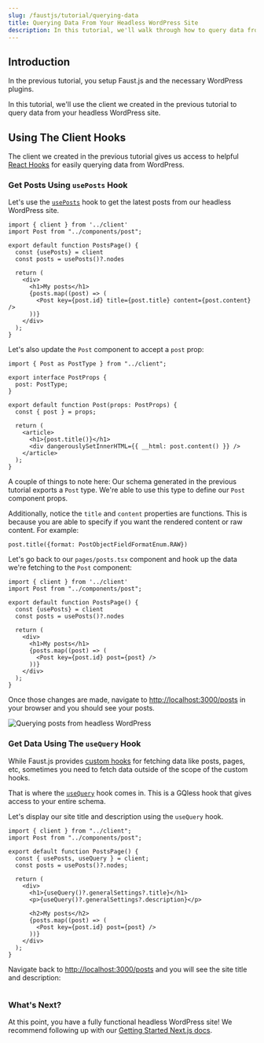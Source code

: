```yaml
---
slug: /faustjs/tutorial/querying-data
title: Querying Data From Your Headless WordPress Site
description: In this tutorial, we'll walk through how to query data from your headless WordPress site using GQless and WPGraphQL
---
```


## Introduction

In the previous tutorial, you setup Faust.js and the necessary WordPress plugins.

In this tutorial, we'll use the client we created in the previous tutorial to query data from your headless WordPress site.

## Using The Client Hooks

The client we created in the previous tutorial gives us access to helpful [React Hooks](../next/reference/hooks-for-fetching-data) for easily querying data from WordPress.

### Get Posts Using `usePosts` Hook

Let's use the [`usePosts`](../next/reference/hooks-for-fetching-data#useposts) hook to get the latest posts from our headless WordPress site.

```tsx title=pages/posts.tsx {1,5-6}
import { client } from '../client'
import Post from "../components/post";

export default function PostsPage() {
  const {usePosts} = client
  const posts = usePosts()?.nodes

  return (
    <div>
      <h1>My posts</h1>
      {posts.map((post) => (
        <Post key={post.id} title={post.title} content={post.content} />
      ))}
    </div>
  );
}
```

Let's also update the `Post` component to accept a `post` prop:

```tsx title=components/post.tsx {1,4,8}
import { Post as PostType } from "../client";

export interface PostProps {
  post: PostType;
}

export default function Post(props: PostProps) {
  const { post } = props;

  return (
    <article>
      <h1>{post.title()}</h1>
      <div dangerouslySetInnerHTML={{ __html: post.content() }} />
    </article>
  );
}
```

A couple of things to note here: Our schema generated in the previous tutorial exports a `Post` type. We're able to use this type to define our `Post` component props.

Additionally, notice the `title` and `content` properties are functions. This is because you are able to specify if you want the rendered content or raw content. For example:

```tsx
post.title({format: PostObjectFieldFormatEnum.RAW})
```

Let's go back to our `pages/posts.tsx` component and hook up the data we're fetching to the `Post` component:

```tsx title=pages/posts.tsx {12}
import { client } from '../client'
import Post from "../components/post";

export default function PostsPage() {
  const {usePosts} = client
  const posts = usePosts()?.nodes

  return (
    <div>
      <h1>My posts</h1>
      {posts.map((post) => (
        <Post key={post.id} post={post} />
      ))}
    </div>
  );
}
```

Once those changes are made, navigate to [http://localhost:3000/posts](http://localhost:3000/posts) in your browser and you should see your posts.

<img src="/docs/img/tutorial-querying-data-posts.png" alt="Querying posts from headless WordPress" />

### Get Data Using The `useQuery` Hook

While Faust.js provides [custom hooks](../next/reference/hooks-for-fetching-data) for fetching data like posts, pages, etc, sometimes you need to fetch data outside of the scope of the custom hooks.

That is where the [`useQuery`](../next/reference/hooks-for-fetching-data#custom-queries-and-mutations) hook comes in. This is a GQless hook that gives access to your entire schema.

Let's display our site title and description using the `useQuery` hook.

```tsx title=pages/posts.tsx {5,10,11}
import { client } from "../client";
import Post from "../components/post";

export default function PostsPage() {
  const { usePosts, useQuery } = client;
  const posts = usePosts()?.nodes;

  return (
    <div>
      <h1>{useQuery()?.generalSettings?.title}</h1>
      <p>{useQuery()?.generalSettings?.description}</p>

      <h2>My posts</h2>
      {posts.map((post) => (
        <Post key={post.id} post={post} />
      ))}
    </div>
  );
}
```

Navigate back to [http://localhost:3000/posts](http://localhost:3000/posts) and you will see the site title and description:

<img src="/docs/img/tutorial-querying-data-useQuery.png" alt="" />

### What's Next?

At this point, you have a fully functional headless WordPress site! We recommend following up with our [Getting Started Next.js docs](../next/getting-started).
